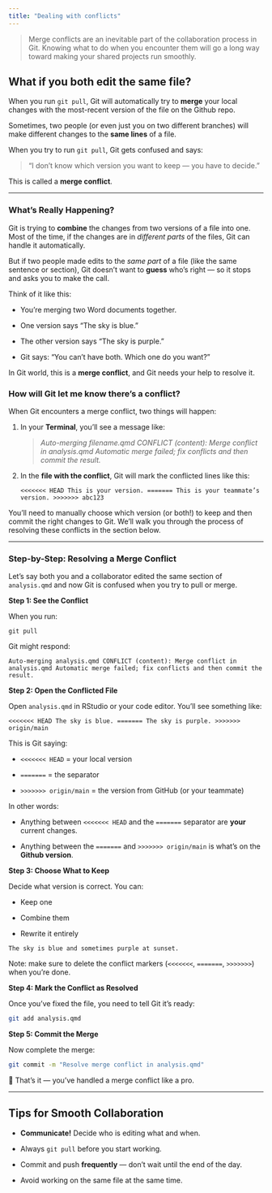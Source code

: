 ```yaml
---
title: "Dealing with conflicts"
---
```


> Merge conflicts are an inevitable part of the collaboration process in Git. Knowing what to do when you encounter them will go a long way toward making your shared projects run smoothly.

## What if you both edit the same file?

When you run `git pull`, Git will automatically try to **merge** your local changes with the most-recent version of the file on the Github repo.

Sometimes, two people (or even just you on two different branches) will make different changes to the **same lines** of a file.

When you try to run `git pull`, Git gets confused and says:

> “I don’t know which version you want to keep — you have to decide.”

This is called a **merge conflict**.

------------------------------------------------------------------------

### What’s Really Happening?

Git is trying to **combine** the changes from two versions of a file into one. Most of the time, if the changes are in *different parts* of the files, Git can handle it automatically.

But if two people made edits to the *same part* of a file (like the same sentence or section), Git doesn’t want to **guess** who’s right — so it stops and asks you to make the call.

Think of it like this:

-   You're merging two Word documents together.

-   One version says "The sky is blue."

-   The other version says "The sky is purple."

-   Git says: “You can’t have both. Which one do you want?”

In Git world, this is a **merge conflict**, and Git needs your help to resolve it.

### How will Git let me know there's a conflict?

When Git encounters a merge conflict, two things will happen:

1.  In your **Terminal**, you'll see a message like:

    > *Auto-merging filename.qmd CONFLICT (content): Merge conflict in analysis.qmd Automatic merge failed; fix conflicts and then commit the result.*

2.  In the **file with the conflict**, Git will mark the conflicted lines like this:

    `<<<<<<< HEAD This is your version. ======= This is your teammate’s version. >>>>>>> abc123`

You’ll need to manually choose which version (or both!) to keep and then commit the right changes to Git. We'll walk you through the process of resolving these conflicts in the section below.

------------------------------------------------------------------------

### Step-by-Step: Resolving a Merge Conflict

Let’s say both you and a collaborator edited the same section of `analysis.qmd` and now Git is confused when you try to pull or merge.

**Step 1: See the Conflict**

When you run:

`git pull`

Git might respond:

`Auto-merging analysis.qmd CONFLICT (content): Merge conflict in analysis.qmd Automatic merge failed; fix conflicts and then commit the result.`

**Step 2: Open the Conflicted File**

Open `analysis.qmd` in RStudio or your code editor. You’ll see something like:

`<<<<<<< HEAD The sky is blue. ======= The sky is purple. >>>>>>> origin/main`

This is Git saying:

-   `<<<<<<< HEAD` = your local version

-   `=======` = the separator

-   `>>>>>>> origin/main` = the version from GitHub (or your teammate)

In other words:

-   Anything between `<<<<<<< HEAD` and the `=======` separator are **your** current changes.

-   Anything between the `=======` and `>>>>>>> origin/main` is what's on the **Github version**.

**Step 3: Choose What to Keep**

Decide what version is correct. You can:

-   Keep one

-   Combine them

-   Rewrite it entirely

`The sky is blue and sometimes purple at sunset.`

Note: make sure to delete the conflict markers (`<<<<<<<`, `=======`, `>>>>>>>`) when you’re done.

**Step 4: Mark the Conflict as Resolved**

Once you’ve fixed the file, you need to tell Git it’s ready:

``` bash
git add analysis.qmd
```

**Step 5: Commit the Merge**

Now complete the merge:

``` bash
git commit -m "Resolve merge conflict in analysis.qmd"
```

🎉 That’s it — you’ve handled a merge conflict like a pro.

------------------------------------------------------------------------

## Tips for Smooth Collaboration

-   **Communicate!** Decide who is editing what and when.

-   Always `git pull` before you start working.

-   Commit and push **frequently** — don’t wait until the end of the day.

-   Avoid working on the same file at the same time.
